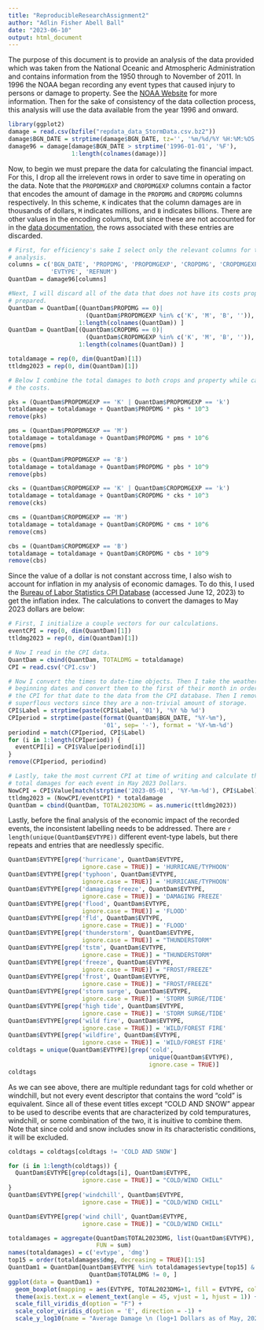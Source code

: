 ```yaml
---
title: "ReproducibleResearchAssignment2"
author: "Adlin Fisher Abell Ball"
date: "2023-06-10"
output: html_document
---
```

  The purpose of this document is to provide an analysis of the data provided
  which was taken from the National Oceanic and Atmospheric Administration
  and contains information from the 1950 through to November of 2011. In 1996
  the NOAA began recording any event types that caused injury to persons or 
  damage to property. See the 
  [NOAA Website](https://www.ncdc.noaa.gov/stormevents/details.jsp?type=eventtype)
  for more information. Then for the sake of consistency of the data collection
  process, this analysis will use the data available from the year 1996 and
  onward.
```r
library(ggplot2)
damage = read.csv(bzfile("repdata_data_StormData.csv.bz2"))
damage$BGN_DATE = strptime(damage$BGN_DATE, tz='', '%m/%d/%Y %H:%M:%OS')
damage96 = damage[damage$BGN_DATE > strptime('1996-01-01', '%F'),
                  1:length(colnames(damage))]
```

Now, to begin we must prepare the data for calculating the financial impact.
For this, I drop all the irrelevent rows in order to save time in operating on
the data. Note that the `PROPDMGEXP` and `CROPDMGEXP` columns contain a factor
that encodes the amount of damage in the `PROPDMG` and `CROPDMG` columns 
respectively. In this scheme, `K` indicates that the column damages are in
thousands of dollars, `M` indicates millions, and `B` indicates billions. There
are other values in the encoding columns, but since these are not accounted for
in the
[data documentation](https://d396qusza40orc.cloudfront.net/repdata%2Fpeer2_doc%2Fpd01016005curr.pdf),
the rows associated with these entries are discarded.

```r
# First, for efficiency's sake I select only the relevant columns for this 
# analysis.
columns = c('BGN_DATE', 'PROPDMG', 'PROPDMGEXP', 'CROPDMG', 'CROPDMGEXP',
            'EVTYPE', 'REFNUM')
QuantDam = damage96[columns]

#Next, I will discard all of the data that does not have its costs properly
# prepared.
QuantDam = QuantDam[(QuantDam$PROPDMG == 0)|
                      (QuantDam$PROPDMGEXP %in% c('K', 'M', 'B', '')), 
                    1:length(colnames(QuantDam)) ]
QuantDam = QuantDam[(QuantDam$CROPDMG == 0)|
                      (QuantDam$CROPDMGEXP %in% c('K', 'M', 'B', '')), 
                    1:length(colnames(QuantDam)) ]

totaldamage = rep(0, dim(QuantDam)[1])
ttldmg2023 = rep(0, dim(QuantDam)[1])

# Below I combine the total damages to both crops and property while calculating
# the costs.

pks = (QuantDam$PROPDMGEXP == 'K' | QuantDam$PROPDMGEXP == 'k')
totaldamage = totaldamage + QuantDam$PROPDMG * pks * 10^3
remove(pks)

pms = (QuantDam$PROPDMGEXP == 'M')
totaldamage = totaldamage + QuantDam$PROPDMG * pms * 10^6
remove(pms)

pbs = (QuantDam$PROPDMGEXP == 'B')
totaldamage = totaldamage + QuantDam$PROPDMG * pbs * 10^9
remove(pbs)

cks = (QuantDam$CROPDMGEXP == 'K' | QuantDam$CROPDMGEXP == 'k')
totaldamage = totaldamage + QuantDam$CROPDMG * cks * 10^3
remove(cks)

cms = (QuantDam$CROPDMGEXP == 'M')
totaldamage = totaldamage + QuantDam$CROPDMG * cms * 10^6
remove(cms)

cbs = (QuantDam$CROPDMGEXP == 'B')
totaldamage = totaldamage + QuantDam$CROPDMG * cbs * 10^9
remove(cbs)
```

 Since the value of a dollar is not constant accross time, I also wish to 
 account for inflation in my analysis of economic damages. To do this, I used
 the
 [Bureau of Labor Statistics CPI Database](https://beta.bls.gov/dataViewer/view/timeseries/CUSR0000SA0) 
 (accessed June 12, 2023) to get the inflation index. The calculations to
 convert the damages to May 2023 dollars are below:

```r
# First, I initialize a couple vectors for our calculations.
eventCPI = rep(0, dim(QuantDam)[1])
ttldmg2023 = rep(0, dim(QuantDam)[1])

# Now I read in the CPI data.
QuantDam = cbind(QuantDam, TOTALDMG = totaldamage)
CPI = read.csv('CPI.csv')

# Now I convert the times to date-time objects. Then I take the weather event
# beginning dates and convert them to the first of their month in order to match
# the CPI for that date to the data from the CPI database. Then I remove
# superflous vectors since they are a non-trivial amount of storage.
CPI$Label = strptime(paste(CPI$Label, '01'), '%Y %b %d')
CPIperiod = strptime(paste(format(QuantDam$BGN_DATE, "%Y-%m"),
                           '01', sep= '-'), format = '%Y-%m-%d')
periodind = match(CPIperiod, CPI$Label)
for (i in 1:length(CPIperiod)) {
  eventCPI[i] = CPI$Value[periodind[i]]
}
remove(CPIperiod, periodind)

# Lastly, take the most current CPI at time of writing and calculate the total
# total damages for each event in May 2023 Dollars.
NowCPI = CPI$Value[match(strptime('2023-05-01', '%Y-%m-%d'), CPI$Label)]
ttldmg2023 = (NowCPI/eventCPI) * totaldamage
QuantDam = cbind(QuantDam, TOTAL2023DMG = as.numeric(ttldmg2023))
```

Lastly, before the final analysis of the economic impact of the recorded events,
the inconsistent labelling needs to be addressed. There are
`r length(unique(QuantDam$EVTYPE))` different event-type labels, but there
repeats and entries that are needlessly specific.

```r
QuantDam$EVTYPE[grep('hurricane', QuantDam$EVTYPE,
                     ignore.case = TRUE)] = 'HURRICANE/TYPHOON'
QuantDam$EVTYPE[grep('typhoon', QuantDam$EVTYPE,
                     ignore.case = TRUE)] = 'HURRICANE/TYPHOON'
QuantDam$EVTYPE[grep('damaging freeze', QuantDam$EVTYPE,
                     ignore.case = TRUE)] = 'DAMAGING FREEZE'
QuantDam$EVTYPE[grep('flood', QuantDam$EVTYPE,
                     ignore.case = TRUE)] = 'FLOOD'
QuantDam$EVTYPE[grep('fld', QuantDam$EVTYPE,
                     ignore.case = TRUE)] = 'FLOOD'
QuantDam$EVTYPE[grep('thunderstorm', QuantDam$EVTYPE,
                     ignore.case = TRUE)] = "THUNDERSTORM"
QuantDam$EVTYPE[grep('tstm', QuantDam$EVTYPE,
                     ignore.case = TRUE)] = "THUNDERSTORM"
QuantDam$EVTYPE[grep('freeze', QuantDam$EVTYPE,
                     ignore.case = TRUE)] = "FROST/FREEZE"
QuantDam$EVTYPE[grep('frost', QuantDam$EVTYPE,
                     ignore.case = TRUE)] = "FROST/FREEZE"
QuantDam$EVTYPE[grep('storm surge', QuantDam$EVTYPE,
                     ignore.case = TRUE)] = 'STORM SURGE/TIDE'
QuantDam$EVTYPE[grep('high tide', QuantDam$EVTYPE,
                     ignore.case = TRUE)] = 'STORM SURGE/TIDE'
QuantDam$EVTYPE[grep('wild fire', QuantDam$EVTYPE,
                     ignore.case = TRUE)] = 'WILD/FOREST FIRE'
QuantDam$EVTYPE[grep('wildfire', QuantDam$EVTYPE,
                     ignore.case = TRUE)] = 'WILD/FOREST FIRE'
coldtags = unique(QuantDam$EVTYPE)[grep('cold', 
                                        unique(QuantDam$EVTYPE),
                                        ignore.case = TRUE)]
coldtags
```

As we can see above, there are multiple redundant tags for cold whether or
windchill, but not every event descriptor that contains the word "cold" is 
equivalent. Since all of these event titles except "COLD AND SNOW" appear to be
used to describe events that are characterized by cold tempuratures, windchill,
or some combination of the two, it is inuitive to combine them. Note that since
cold and snow includes snow in its characteristic conditions, it will be 
excluded. 

```r
coldtags = coldtags[coldtags != 'COLD AND SNOW']

for (i in 1:length(coldtags)) {
  QuantDam$EVTYPE[grep(coldtags[i], QuantDam$EVTYPE,
                     ignore.case = TRUE)] = "COLD/WIND CHILL"
}
QuantDam$EVTYPE[grep('windchill', QuantDam$EVTYPE,
                     ignore.case = TRUE)] = "COLD/WIND CHILL"

QuantDam$EVTYPE[grep('wind chill', QuantDam$EVTYPE,
                     ignore.case = TRUE)] = "COLD/WIND CHILL"

totaldamages = aggregate(QuantDam$TOTAL2023DMG, list(QuantDam$EVTYPE),
                         FUN = sum)
names(totaldamages) = c('evtype', 'dmg')
top15 = order(totaldamages$dmg, decreasing = TRUE)[1:15]
QuantDam1 = QuantDam[QuantDam$EVTYPE %in% totaldamages$evtype[top15] &
                       QuantDam$TOTALDMG != 0, ]
ggplot(data = QuantDam1) +
  geom_boxplot(mapping = aes(EVTYPE, TOTAL2023DMG+1, fill = EVTYPE, color = EVTYPE)) +
  theme(axis.text.x = element_text(angle = 45, vjust = 1, hjust = 1)) +
  scale_fill_viridis_d(option = "F") +
  scale_color_viridis_d(option = 'E', direction = -1) +
  scale_y_log10(name = "Average Damage \n (log+1 Dollars as of May, 2023)")
```

